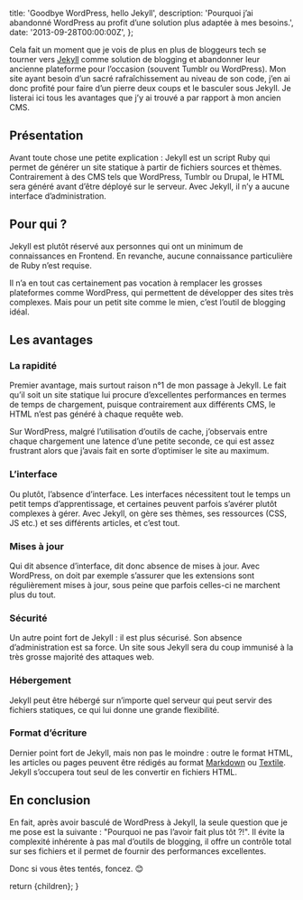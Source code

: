 
  title: 'Goodbye WordPress, hello Jekyll',
  description:
    'Pourquoi j’ai abandonné WordPress au profit d’une solution plus adaptée à mes besoins.',
  date: '2013-09-28T00:00:00Z',
};

Cela fait un moment que je vois de plus en plus de bloggeurs tech se tourner vers [Jekyll](http://jekyllrb.com/) comme solution de blogging et abandonner leur ancienne plateforme pour l’occasion (souvent Tumblr ou WordPress). Mon site ayant besoin d’un sacré rafraîchissement au niveau de son code, j’en ai donc profité pour faire d’un pierre deux coups et le basculer sous Jekyll. Je listerai ici tous les avantages que j’y ai trouvé a par rapport à mon ancien CMS.

## Présentation

Avant toute chose une petite explication : Jekyll est un script Ruby qui permet de générer un site statique à partir de fichiers sources et thèmes. Contrairement à des CMS tels que WordPress, Tumblr ou Drupal, le HTML sera généré avant d’être déployé sur le serveur. Avec Jekyll, il n’y a aucune interface d’administration.

## Pour qui ?

Jekyll est plutôt réservé aux personnes qui ont un minimum de connaissances en Frontend. En revanche, aucune connaissance particulière de Ruby n’est requise.

Il n’a en tout cas certainement pas vocation à remplacer les grosses plateformes comme WordPress, qui permettent de développer des sites très complexes. Mais pour un petit site comme le mien, c’est l’outil de blogging idéal.

## Les avantages

### La rapidité

Premier avantage, mais surtout raison n°1 de mon passage à Jekyll. Le fait qu’il soit un site statique lui procure d’excellentes performances en termes de temps de chargement, puisque contrairement aux différents CMS, le HTML n’est pas généré à chaque requête web.

Sur WordPress, malgré l’utilisation d’outils de cache, j’observais entre chaque chargement une latence d’une petite seconde, ce qui est assez frustrant alors que j’avais fait en sorte d’optimiser le site au maximum.

### L’interface

Ou plutôt, l’absence d’interface. Les interfaces nécessitent tout le temps un petit temps d’apprentissage, et certaines peuvent parfois s’avérer plutôt complexes à gérer. Avec Jekyll, on gère ses thèmes, ses ressources (CSS, JS etc.) et ses différents articles, et c’est tout.

### Mises à jour

Qui dit absence d’interface, dit donc absence de mises à jour. Avec WordPress, on doit par exemple s’assurer que les extensions sont régulièrement mises à jour, sous peine que parfois celles-ci ne marchent plus du tout.

### Sécurité

Un autre point fort de Jekyll : il est plus sécurisé. Son absence d’administration est sa force. Un site sous Jekyll sera du coup immunisé à la très grosse majorité des attaques web.

### Hébergement

Jekyll peut être hébergé sur n’importe quel serveur qui peut servir des fichiers statiques, ce qui lui donne une grande flexibilité.

### Format d’écriture

Dernier point fort de Jekyll, mais non pas le moindre : outre le format HTML, les articles ou pages peuvent être rédigés au format [Markdown](http://daringfireball.net/projects/markdown/syntax) ou [Textile](<http://fr.wikipedia.org/wiki/Textile_(langage)>). Jekyll s’occupera tout seul de les convertir en fichiers HTML.

## En conclusion

En fait, après avoir basculé de WordPress à Jekyll, la seule question que je me pose est la suivante : "Pourquoi ne pas l’avoir fait plus tôt ?!". Il évite la complexité inhérente à pas mal d’outils de blogging, il offre un contrôle total sur ses fichiers et il permet de fournir des performances excellentes.

Donc si vous êtes tentés, foncez. 😊

  return <MdxLayout metadata={metadata}>{children}</MdxLayout>;
}
